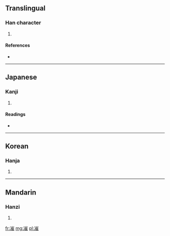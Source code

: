 ==Translingual==

===Han character===
{{Han char|rn=15|rad=冫|as=11|sn=13|four=3211<sub>4</sub>|canj=戈一山人土 (IMUOG)}}

# {{defn|Han|sort=冫11}}

====References====
* {{Han ref|kx=0133.250|dkj=01699|dj=0298.080|hdz=10300.190|uh=51D7|ud=20951|bh=DCC5|bd=56517}}

----

==Japanese==

===Kanji===
{{ja-kanji|grade=|rs=冫11}}

# {{defn|Japanese|sort=冫11}}

====Readings====
* {{ja-readings|on=[[さい]] (sai), [[ぜ]] (ze)|kun=}}

----

==Korean==

===Hanja===
{{ko-hanja|hangeul=최|rv=choe|mr=ch'oe}}

# {{defn|Korean|sort=冫11}}

----

==Mandarin==

===Hanzi===
{{cmn-hanzi|pin=[[cuí]] ([[cui2]])|wg=ts'ui<sup>2</sup>}}

# {{defn|Mandarin|sort=冫11}}

[[fr:凗]]
[[mg:凗]]
[[pl:凗]]